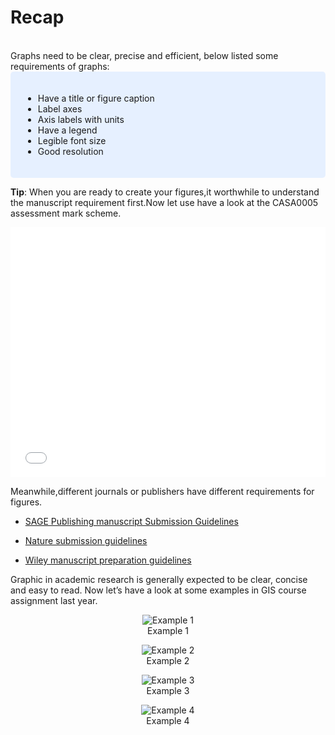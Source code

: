 # Recap 
<br>
Graphs need to be clear, precise and efficient, below listed some requirements of graphs:
<style>
div.blue { background-color:#e6f0ff; border-radius: 5px; padding: 20px;}
</style>
<div class = "blue">
* Have a title or figure caption 
* Label axes
* Axis labels with units
* Have a legend
* Legible font size
* Good resolution
</div>
  
**Tip**: When you are ready to create your figures,it worthwhile to understand the manuscript requirement first.Now let use have a look at the CASA0005 assessment mark scheme.

   ![](GIS-MarkScheme-2020.pdf){width=100% height=400}
   
Meanwhile,different journals or publishers have different requirements for figures.

-  [SAGE Publishing manuscript Submission Guidelines](https://uk.sagepub.com/en-gb/eur/manuscript-submission-guidelines#Artwork)

-  [Nature submission guidelines](https://www.nature.com/srep/author-instructions/submission-guidelines)
 
-  [Wiley manuscript preparation guidelines](https://authorservices.wiley.com/asset/photos/electronic_artwork_guidelines.pdf)
 

Graphic in academic research is generally expected to be clear, concise and easy to read. Now let’s have a look at some examples in GIS course assignment last year.

<center>  
![Example 1](e6.png){out.wide="100%"}
  
![Example 2](e2.png){out.wide="100%"}
  
![Example 3](e3.png){out.wide="100%"}
  
![Example 4](e4.png){out.wide="100%"}
<center>





